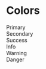 # Colors


<div class="col padding-bottom--none">
  <div class="row margin-bottom--md">
    <div class="col col--3">
      <span class="text--bold">Primary</span>
    </div>
    <div class="col">
      <div
        class="color"
        style={{backgroundColor: 'var(--ifm-color-primary-lightest)'}}></div>
      <div
        class="color"
        style={{backgroundColor: 'var(--ifm-color-primary-lighter)'}}></div>
      <div
        class="color"
        style={{backgroundColor: 'var(--ifm-color-primary-light)'}}></div>
      <div
        class="color"
        style={{backgroundColor: 'var(--ifm-color-primary)'}}></div>
      <div
        class="color"
        style={{backgroundColor: 'var(--ifm-color-primary-dark)'}}></div>
      <div
        class="color"
        style={{backgroundColor: 'var(--ifm-color-primary-darker)'}}></div>
      <div
        class="color"
        style={{backgroundColor: 'var(--ifm-color-primary-darkest)'}}></div>
    </div>
  </div>
  <div class="row margin-bottom--md">
    <div class="col col--3">
      <span class="text--bold">Secondary</span>
    </div>
    <div class="col">
      <div
        class="color"
        style={{backgroundColor: 'var(--ifm-color-secondary-lightest)'}}></div>
      <div
        class="color"
        style={{backgroundColor: 'var(--ifm-color-secondary-lighter)'}}></div>
      <div
        class="color"
        style={{backgroundColor: 'var(--ifm-color-secondary-light)'}}></div>
      <div
        class="color"
        style={{backgroundColor: 'var(--ifm-color-secondary)'}}></div>
      <div
        class="color"
        style={{backgroundColor: 'var(--ifm-color-secondary-dark)'}}></div>
      <div
        class="color"
        style={{backgroundColor: 'var(--ifm-color-secondary-darker)'}}></div>
      <div
        class="color"
        style={{backgroundColor: 'var(--ifm-color-secondary-darkest)'}}></div>
    </div>
  </div>
  <div class="row margin-bottom--md">
    <div class="col col--3">
      <span class="text--bold">Success</span>
    </div>
    <div class="col">
      <div
        class="color"
        style={{backgroundColor: 'var(--ifm-color-success-lightest)'}}></div>
      <div
        class="color"
        style={{backgroundColor: 'var(--ifm-color-success-lighter)'}}></div>
      <div
        class="color"
        style={{backgroundColor: 'var(--ifm-color-success-light)'}}></div>
      <div
        class="color"
        style={{backgroundColor: 'var(--ifm-color-success)'}}></div>
      <div
        class="color"
        style={{backgroundColor: 'var(--ifm-color-success-dark)'}}></div>
      <div
        class="color"
        style={{backgroundColor: 'var(--ifm-color-success-darker)'}}></div>
      <div
        class="color"
        style={{backgroundColor: 'var(--ifm-color-success-darkest)'}}></div>
    </div>
  </div>
</div>
<div class="col">
  <div class="row margin-bottom--md">
    <div class="col col--3">
      <span class="text--bold">Info</span>
    </div>
    <div class="col">
      <div
        class="color"
        style={{backgroundColor: 'var(--ifm-color-info-lightest)'}}></div>
      <div
        class="color"
        style={{backgroundColor: 'var(--ifm-color-info-lighter)'}}></div>
      <div
        class="color"
        style={{backgroundColor: 'var(--ifm-color-info-light)'}}></div>
      <div
        class="color"
        style={{backgroundColor: 'var(--ifm-color-info)'}}></div>
      <div
        class="color"
        style={{backgroundColor: 'var(--ifm-color-info-dark)'}}></div>
      <div
        class="color"
        style={{backgroundColor: 'var(--ifm-color-info-darker)'}}></div>
      <div
        class="color"
        style={{backgroundColor: 'var(--ifm-color-info-darkest)'}}></div>
    </div>
  </div>
  <div class="row margin-bottom--md">
    <div class="col col--3">
      <span class="text--bold">Warning</span>
    </div>
    <div class="col">
      <div
        class="color"
        style={{backgroundColor: 'var(--ifm-color-warning-lightest)'}}></div>
      <div
        class="color"
        style={{backgroundColor: 'var(--ifm-color-warning-lighter)'}}></div>
      <div
        class="color"
        style={{backgroundColor: 'var(--ifm-color-warning-light)'}}></div>
      <div
        class="color"
        style={{backgroundColor: 'var(--ifm-color-warning)'}}></div>
      <div
        class="color"
        style={{backgroundColor: 'var(--ifm-color-warning-dark)'}}></div>
      <div
        class="color"
        style={{backgroundColor: 'var(--ifm-color-warning-darker)'}}></div>
      <div
        class="color"
        style={{backgroundColor: 'var(--ifm-color-warning-darkest)'}}></div>
    </div>
  </div>
  <div class="row margin-bottom--md">
    <div class="col col--3">
      <span class="text--bold">Danger</span>
    </div>
    <div class="col">
      <div
        class="color"
        style={{backgroundColor: 'var(--ifm-color-danger-lightest)'}}></div>
      <div
        class="color"
        style={{backgroundColor: 'var(--ifm-color-danger-lighter)'}}></div>
      <div
        class="color"
        style={{backgroundColor: 'var(--ifm-color-danger-light)'}}></div>
      <div
        class="color"
        style={{backgroundColor: 'var(--ifm-color-danger)'}}></div>
      <div
        class="color"
        style={{backgroundColor: 'var(--ifm-color-danger-dark)'}}></div>
      <div
        class="color"
        style={{backgroundColor: 'var(--ifm-color-danger-darker)'}}></div>
      <div
        class="color"
        style={{backgroundColor: 'var(--ifm-color-danger-darkest)'}}></div>
    </div>
  </div>
</div>
